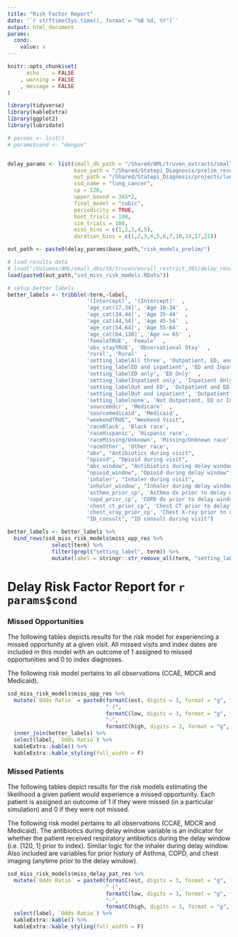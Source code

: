 ```yaml
---
title: "Risk Factor Report"
date: '`r strftime(Sys.time(), format = "%B %d, %Y")`'
output: html_document
params:
  cond:
    value: x
---
```


```r
knitr::opts_chunk$set(
      echo    = FALSE
    , warning = FALSE
    , message = FALSE
)

library(tidyverse)
library(kableExtra)
library(ggplot2)
library(lubridate)

# params <- list()
# params$cond <- "dengue"


delay_params <- list(small_db_path = "/Shared/AML/truven_extracts/small_dbs/lung_cancer/",
                     base_path = "/Shared/Statepi_Diagnosis/prelim_results/lung_cancer/",  # base path to original prelim extract results
                     out_path = "/Shared/Statepi_Diagnosis/projects/lung_cancer/",   # path to output delay new results
                     ssd_name = "lung_cancer",
                     cp = 120,
                     upper_bound = 365*2,
                     final_model = "cubic",
                     periodicity = TRUE,
                     boot_trials = 100,
                     sim_trials = 100,
                     miss_bins = c(1,2,3,4,5),
                     duration_bins = c(1,2,3,4,5,6,7,10,14,17,21))

out_path <- paste0(delay_params$base_path,"risk_models_prelim/") 

# load results data
# load("/Volumes/AML/small_dbs/tb/truven/enroll_restrict_365/delay_results/risk_models/ssd_miss_risk_models.RData")
load(paste0(out_path,"ssd_miss_risk_models.RData"))

# setup better labels
better_labels <- tribble(~term,~label,
                         '(Intercept)', '(Intercept)'  ,
                         'age_cat(17,34]', 'Age 18-34'  ,
                         'age_cat(34,44]', 'Age 35-44'  ,
                         'age_cat(44,54]', 'Age 45-54'  ,
                         'age_cat(54,64]', 'Age 55-64'  ,
                         'age_cat(64,130]', 'Age >= 65'  ,
                         'femaleTRUE', 'Female'  ,
                         'obs_stayTRUE', 'Observational Stay'  ,
                         'rural', 'Rural'  ,
                         'setting_labelAll three', 'Outpatient, ED, and Inpatient'  ,
                         'setting_labelED and inpatient', 'ED and Inpatient'  ,
                         'setting_labelED only', 'ED Only'  ,
                         'setting_labelInpatient only', 'Inpatient Only'  ,
                         'setting_labelOut and ED', 'Outpatient and ED'  ,
                         'setting_labelOut and inpatient', 'Outpatient and Inpatient'  ,
                         'setting_labelnone', 'Not Outpatient, ED or Inpatient'  ,
                         'sourcemdcr', 'Medicare'  ,
                         'sourcemedicaid', 'Medicaid',
                         "weekendTRUE", "Weekend Visit",
                         'raceBlack', 'Black race',
                         'raceHispanic', 'Hispanic race',
                         'raceMissing/Unknown', 'Missing/Unknown race',
                         'raceOther', 'Other race',
                         "abx", "Antibiotics during visit",
                         "opioid", "Opioid during visit",
                         "abx_window", "Antibiotics during delay window",
                         "opioid_window", "Opioid during delay window",     
                         'inhaler', "Inhaler during visit",
                         'inhaler_window', "Inhaler during delay window",
                         'asthma_prior_cp', 'Asthma dx prior to delay window',
                         'copd_prior_cp', 'COPD dx prior to delay window',
                         'chest_ct_prior_cp', 'Chest CT prior to delay window',
                         'chest_xray_prior_cp', 'Chest X-ray prior to delay window',
                         "ID_consult", "ID consult during visit")

better_labels <- better_labels %>% 
  bind_rows(ssd_miss_risk_models$miss_opp_res %>% 
              select(term) %>% 
              filter(grepl("setting_label", term)) %>% 
              mutate(label = stringr::str_remove_all(term, "setting_label")))
```


# Delay Risk Factor Report for `r params$cond`

### Missed Opportunities

The following tables depicts results for the risk model for experiencing a missed 
opportunity at a given visit. All missed visits and index dates are included in 
this model with an outcome of 1 assigned to missed opportunities and 0 to index 
diagnoses.

The following risk model pertains to all observations (CCAE, MDCR and Medicaid).

```r

ssd_miss_risk_models$miss_opp_res %>% 
  mutate(`Odds Ratio` = paste0(formatC(est, digits = 3, format = "g", flag= "#"),
                               " (",
                               formatC(low, digits = 3, format = "g", flag= "#"),
                               "-",
                               formatC(high, digits = 3, format = "g", flag= "#"),")")) %>% 
  inner_join(better_labels) %>% 
  select(label, `Odds Ratio`) %>% 
  kableExtra::kable() %>% 
  kableExtra::kable_styling(full_width = F)
```

### Missed Patients

The following tables depict results for the risk models estimating the likelihood
a given patient would experience a missed opportunity. Each patient is assigned 
an outcome of 1 if they were missed (in a particular simulation) and 0 if they 
were not missed.

The following risk model pertains to all observations (CCAE, MDCR and Medicaid). The antibiotics during delay window variable is an indicator for whether the patient received respiratory antibiotics during the delay window (i.e. [120, 1] prior to index). Similar logic for the inhaler during delay window. Also included are variables for prior history of Asthma, COPD, and chest imaging (anytime prior to the delay window). 

```r

ssd_miss_risk_models$miss_delay_pat_res %>% 
  mutate(`Odds Ratio` = paste0(formatC(est, digits = 3, format = "g", flag= "#"),
                               " (",
                               formatC(low, digits = 3, format = "g", flag= "#"),
                               "-",
                               formatC(high, digits = 3, format = "g", flag= "#"),")")) %>%   inner_join(better_labels) %>% 
  select(label, `Odds Ratio`) %>% 
  kableExtra::kable() %>% 
  kableExtra::kable_styling(full_width = F)
```
